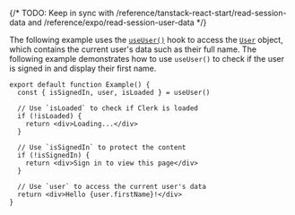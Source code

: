 {/* TODO: Keep in sync with /reference/tanstack-react-start/read-session-data and /reference/expo/read-session-user-data */}

The following example uses the [`useUser()`](/docs/reference/hooks/use-user) hook to access the [`User`](/docs/reference/javascript/user) object, which contains the current user's data such as their full name. The following example demonstrates how to use `useUser()` to check if the user is signed in and display their first name.

```tsx {{ filename: 'src/Example.tsx' }}
export default function Example() {
  const { isSignedIn, user, isLoaded } = useUser()

  // Use `isLoaded` to check if Clerk is loaded
  if (!isLoaded) {
    return <div>Loading...</div>
  }

  // Use `isSignedIn` to protect the content
  if (!isSignedIn) {
    return <div>Sign in to view this page</div>
  }

  // Use `user` to access the current user's data
  return <div>Hello {user.firstName}!</div>
}
```
